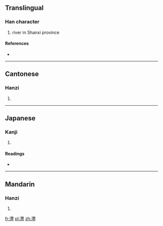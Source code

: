 {{also|沣}}
==Translingual==

===Han character===
{{Han char|rn=85|rad=水|as=18|sn=21|four=3511<sub>8</sub>|canj=水山十廿 (EUJT)}}

# river in Shanxi province

====References====
* {{Han ref|kx=0662.150|dkj=18739|dj=1071.170|hdz=31792.040|uh=7043|ud=28739|bh=F5D3|bd=62931}}

----

==Cantonese==

===Hanzi===
{{yue-hanzi|jyut=|y=fung1|sim=沣}}

# {{defn|Cantonese|sort=水18}}

----

==Japanese==

===Kanji===
{{ja-kanji|grade=|rs=水18}}

# {{defn|Japanese|sort=水18}}

====Readings====
* {{ja-readings|on=[[ふう]] (hū), [[ふ]] (fu), [[ほう]] (hō)|kun=}}

----

==Mandarin==

===Hanzi===
{{cmn-hanzi|sim=沣|pin=[[fēng]] ([[feng1]]), [[nì]] ([[ni4]])|wg=feng<sup>1</sup>, ni<sup>4</sup>}}

# {{defn|Mandarin|sort=水18}}

[[fr:灃]]
[[pl:灃]]
[[zh:灃]]